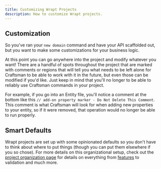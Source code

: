 ```yaml
---
title: Customizing Wrapt Projects
description: How to customize Wrapt projects.
---
```


## Customization

So you've ran your `new domain` command and have your API scaffolded out, but you want to make some customizations for your business logic.

At this point you can go anywhere into the project and modify whatever you want! There are a handful of spots throughout the project
that are marked with comments or regions that will tell you what needs to be left alone for Craftsman to be able to work with it in
the future, but even those can be modified if you'd like. Just keep in mind that you'll no longer to be able to reliably use
Craftsman commands in your project.

For example, if you go into an Entity file, you'll notice a comment at the bottom like this `// add-on property marker - Do Not Delete This Comment`. This comment is what Craftsman will look for when adding new properties to your entity, so if it were removed,
that operation would no longer be able to run properly.

## Smart Defaults

Wrapt projects are set up with some opinionated defaults so you don't have to think about where to put things (though you can put them elsewhere if you so chose).
For more details on this organizational setup, check out the [project organization page](/docs/project-organization) for details on everything from [features](/docs/project-organization#validation) to validation and much more.
